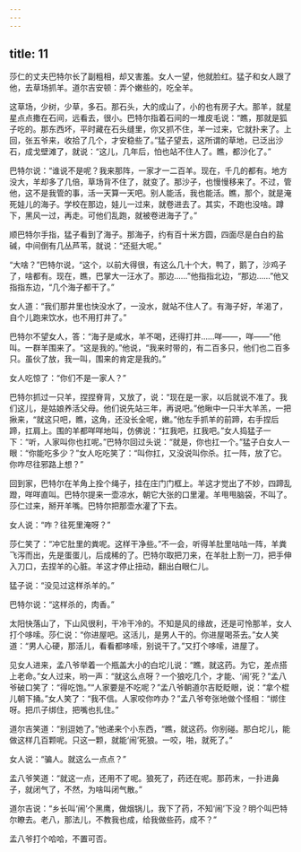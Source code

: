```yaml
---
---
---
```

title: 11
---



莎仁的丈夫巴特尔长了副粗相，却又害羞。女人一望，他就脸红。猛子和女人跟了他，去草场抓羊。道尔吉安顿：弄个嫩些的，吃全羊。

这草场，少树，少草，多石。那石头，大的成山了，小的也有房子大。那羊，就星星点点撒在石间，远看去，很小。巴特尔指着石间的一堆皮毛说：“瞧，那就是狐子吃的。那东西坏，平时藏在石头缝里，你又抓不住，羊一过来，它就扑来了。上回，张五爷来，收拾了几个，才安稳些了。”猛子望去，这所谓的草地，已泛出沙石，成戈壁滩了，就说：“这儿，几年后，怕也站不住人了。瞧，都沙化了。”

巴特尔说：“谁说不是呢？我来那阵，一家才一二百羊。现在，千几的都有。地方没大，羊却多了几倍，草场背不住了，就变了。那沙子，也慢慢移来了。不过，管他，这不是我管的事，活一天算一天吧。别人能活，我也能活。瞧，那个，就是淹死娃儿的海子。学校在那边，娃儿一过来，就卷进去了。其实，不跑也没啥。蹲下，黑风一过，再走。可他们乱跑，就被卷进海子了。”

顺巴特尔手指，猛子看到了海子。那海子，约有百十米方圆，四面尽是白白的盐碱，中间倒有几丛芦苇，就说：“还挺大呢。”

“大啥？”巴特尔说，“这个，以前大得很，有这么几十个大，鸭了，鹅了，沙鸡子了，啥都有。现在，瞧，巴掌大一汪水了。那边……”他指指北边，“那边……”他又指指东边，“几个海子都干了。”

女人道：“我们那井里也快没水了，一没水，就站不住人了。有海子好，羊渴了，自个儿跑来饮水，也不用打井了。”

巴特尔不望女人，答：“海子是咸水，羊不喝，还得打井……咩——，咩——”他叫。一群羊围来了。“这是我的。”他说，“我来时带的，有二百多只，他们也二百多只。虽伙了放，我一叫，围来的肯定是我的。”

女人吃惊了：“你们不是一家人？”

巴特尔抓过一只羊，捏捏脊背，又放了，说：“现在是一家，以后就说不准了。我们这儿，是姑娘养活父母。他们说先站三年，再说吧。”他瞅中一只半大羊羔，一把揪来，“就这只吧，瞧，这角，还没长全呢，嫩。”他左手抓羊的前蹄，右手捏后蹄，扛肩上。围的羊都咩咩地叫，仿佛说：“扛我吧，扛我吧。”女人捣猛子一下：“听，人家叫你也扛呢。”巴特尔回过头说：“就是，你也扛一个。”猛子白女人一眼：“你能吃多少？”女人吃吃笑了：“叫你扛，又没说叫你杀。扛一阵，放了它。你咋尽往邪路上想？”

回到家，巴特尔在羊角上拴个绳子，挂在庄门门框上。羊这才觉出了不妙，四蹄乱蹬，咩咩直叫。巴特尔提来一壶凉水，朝它大张的口里灌。羊甩甩脑袋，不叫了。莎仁过来，掰开羊嘴。巴特尔把那壶水灌了下去。

女人说：“咋？往死里淹呀？”

莎仁笑了：“冲它肚里的粪呢。这样干净些。”不一会，听得羊肚里咕咕一阵，羊粪飞泻而出，先是蛋蛋儿，后成稀的了。巴特尔取把刀来，在羊肚上割一刀，把手伸入刀口，去捏羊的心脏。羊这才停止扭动，翻出白眼仁儿。

猛子说：“没见过这样杀羊的。”

巴特尔说：“这样杀的，肉香。”

太阳快落山了，下山风很利，干冷干冷的。不知是风的缘故，还是可怜那羊，女人打个哆嗦。莎仁说：“你进屋吧。这活儿，是男人干的。你进屋喝茶去。”女人笑道：“男人心硬，那活儿，看看都哆嗦，别说干了。”又打个哆嗦，进屋了。

见女人进来，孟八爷举着一个瓶盖大小的白坨儿说：“瞧，就这药。为它，差点搭上老命。”女人过来，哟一声：“就这么点呀？一个狼吃几个，才能、‘闹’死？”孟八爷破口笑了：“得吃饱。”“人家要是不吃呢？”孟八爷朝道尔吉眨眨眼，说：“拿个棍儿朝下捅。”女人笑了：“我不信。人家咬你咋办？”孟八爷夸张地做个怪相：“绑住呀。把爪子绑住，把嘴也扎住。”

道尔吉笑道：“别逗她了。”他递来个小东西，“瞧，就这药。你别碰。那白坨儿，能做这样几百颗呢。只这一颗，就能‘闹’死狼。一咬，啪，就死了。”

女人说：“骗人。就这么一点点？”

孟八爷笑道：“就这一点，还用不了呢。狼死了，药还在呢。那药末，一扑进鼻子，就闭气了，不然，为啥叫闭气散。”

道尔吉说：“乡长叫‘闹’个黑鹰，做烟锅儿，我下了药，不知‘闹’下没？明个叫巴特尔瞭去。老八，那法儿，不教我也成，给我做些药，成不？”

孟八爷打个哈哈，不置可否。